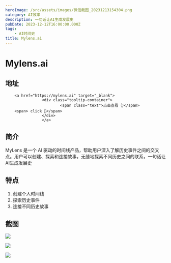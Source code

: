 ```yaml
---
heroImage: /src/assets/images/微信截图_20231213154304.png
category: AI效率
description: 一句话让AI生成发展史
pubDate: 2023-12-12T16:00:00.000Z
tags:
    - AI时间史
title: Mylens.ai
---
```


# Mylens.ai

## 地址

        <a href="https://mylens.ai" target="_blank">
                    <div class="tooltip-container">
                            <span class="text">点击查看 👆</span>
        <span> click 👋</span>
                    </div>
                    </a>
## 简介

MyLens 是一个 AI 驱动的时间线产品，帮助用户深入了解历史事件之间的交叉点。用户可以创建、探索和连接故事，无缝地探索不同历史之间的联系，一句话让AI生成发展史

## 特点

1. 创建个人时间线
2. 探索历史事件
3. 连接不同历史故事

## 截图

![](/src/assets/images/微信截图_20231213154304.png)

![](/src/assets/images/微信截图_20231213154817.png)

![](/src/assets/images/微信截图_20231213154837.png)
